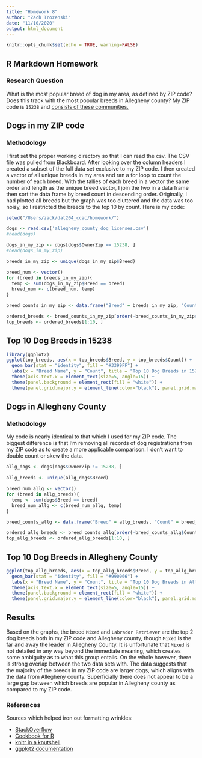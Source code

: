 ```yaml
---
title: "Homework 8"
author: "Zach Trozenski"
date: "11/10/2020"
output: html_document
---
```


```r
knitr::opts_chunk$set(echo = TRUE, warning=FALSE)
```

## R Markdown Homework

### Research Question

What is the most popular breed of dog in my area, as defined by ZIP code? Does this track with the most popular breeds in Allegheny county? My ZIP code is `15238` and [consists of these communities.](https://www.unitedstateszipcodes.org/15238/) 

## Dogs in my ZIP code

### Methodology

I first set the proper working directory so that I can read the csv. The CSV file was pulled from Blackboard. After looking over the column headers I created a subset of the full data set exclusive to my ZIP code. I then created a vector of all unique breeds in my area and ran a for loop to count the number of each breed. With the tallies of each breed in a vector the same order and length as the unique breed vector, I join the two in a data frame then sort the data frame by breed count in descending order. Originally, I had plotted all breeds but the graph was too cluttered and the data was too noisy, so I restricted the breeds to the top 10 by count. Here is my code:

```R
setwd("/Users/zack/dat204_ccac/homework/")

dogs <- read.csv('allegheny_county_dog_licenses.csv')
#head(dogs)

dogs_in_my_zip <- dogs[dogs$OwnerZip == 15238, ]
#head(dogs_in_my_zip)

breeds_in_my_zip <- unique(dogs_in_my_zip$Breed)

breed_num <- vector()
for (breed in breeds_in_my_zip){
  temp <- sum(dogs_in_my_zip$Breed == breed)
  breed_num <- c(breed_num, temp)
}

breed_counts_in_my_zip <- data.frame("Breed" = breeds_in_my_zip, "Count" = breed_num)

ordered_breeds <- breed_counts_in_my_zip[order(-breed_counts_in_my_zip$Count),]
top_breeds <- ordered_breeds[1:10, ]
```

## Top 10 Dog Breeds in 15238

```R
library(ggplot2)
ggplot(top_breeds, aes(x = top_breeds$Breed, y = top_breeds$Count)) + 
  geom_bar(stat = "identity", fill = "#3399FF") +
  labs(x = "Breed Name", y = "Count", title = "Top 10 Dog Breeds in 15238") +
  theme(axis.text.x = element_text(size=5, angle=15)) + 
  theme(panel.background = element_rect(fill = "white")) +
  theme(panel.grid.major.y = element_line(color="black"), panel.grid.major.x = element_blank())
```

## Dogs in Allegheny County

### Methodology

My code is nearly identical to that which I used for my ZIP code. The biggest difference is that I'm removing all records of dog registrations from my ZIP code as to create a more applicable comparison. I don't want to double count or skew the data.

```R
allg_dogs <- dogs[dogs$OwnerZip != 15238, ]

allg_breeds <- unique(allg_dogs$Breed)

breed_num_allg <- vector()
for (breed in allg_breeds){
  temp <- sum(dogs$Breed == breed)
  breed_num_allg <- c(breed_num_allg, temp)
}

breed_counts_allg <- data.frame("Breed" = allg_breeds, "Count" = breed_num_allg)

ordered_allg_breeds <- breed_counts_allg[order(-breed_counts_allg$Count),]
top_allg_breeds <- ordered_allg_breeds[1:10, ]
```

## Top 10 Dog Breeds in Allegheny County

```R
ggplot(top_allg_breeds, aes(x = top_allg_breeds$Breed, y = top_allg_breeds$Count)) + 
  geom_bar(stat = "identity", fill = "#990066") +
  labs(x = "Breed Name", y = "Count", title = "Top 10 Dog Breeds in Allegheny County") +
  theme(axis.text.x = element_text(size=5, angle=15)) + 
  theme(panel.background = element_rect(fill = "white")) +
  theme(panel.grid.major.y = element_line(color="black"), panel.grid.major.x = element_blank())
```

## Results

Based on the graphs, the breed `Mixed` and `Labrador Retriever` are the top 2 dog breeds both in my ZIP code and Allegheny county, though `Mixed` is the far and away the leader in Allegheny County. It is unfortunate that `Mixed` is not detailed in any way beyond the immediate meaning, which creates some ambiguity as to what this group entails. On the whole however, there is strong overlap between the two data sets with. The data suggests that the majority of the breeds in my ZIP code are larger dogs, which aligns with the data from Allegheny county. Superficially there does not appear to be a large gap between which breeds are popular in Allegheny county as compared to my ZIP code.


### References
Sources which helped iron out formatting wrinkles: 

* [StackOverflow](https://stackoverflow.com/) 
* [Cookbook for R](http://www.cookbook-r.com/Graphs/Colors_(ggplot2)/)
* [knitr in a knutshell](http://kbroman.org/knitr_knutshell/pages/Rmarkdown.html)
* [ggplot2 documentation](https://ggplot2.tidyverse.org/)



